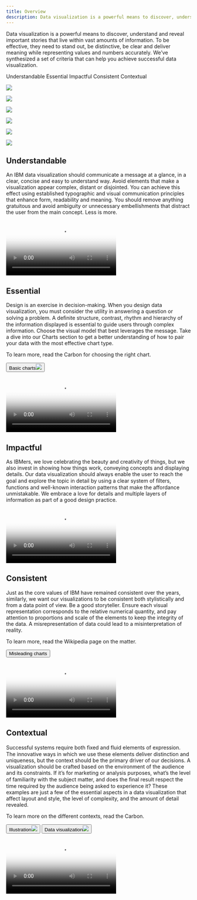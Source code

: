 ```yaml
---
title: Overview
description: Data visualization is a powerful means to discover, understand and reveal important stories that live within vast amounts of information. To be effective, they need to stand out, be distinctive, be clear and deliver meaning while representing values and numbers accurately. We’ve synthesized a set of criteria that can help you achieve successful data visualization.
---
```




<PageDescription>

Data visualization is a powerful means to discover, understand and reveal important stories that live within vast amounts of information. To be effective, they need to stand out, be distinctive, be clear and deliver meaning while representing values and numbers accurately. We’ve synthesized a set of criteria that can help you achieve successful data visualization.
</PageDescription>

<AnchorLinks>
  <AnchorLink>Understandable</AnchorLink>
  <AnchorLink>Essential</AnchorLink>
  <AnchorLink>Impactful</AnchorLink>
  <AnchorLink>Consistent</AnchorLink>
  <AnchorLink>Contextual</AnchorLink>
</AnchorLinks>


<Row className="gallery-row-padding">
<Column colMd={2} colLg={4}>

![](./images/Usage/IBM_Digital_Analytics.png)

</Column>
<Column colMd={4} colLg={8}>

![](./images/Usage/Cloud_database_ok.png)

</Column>

</Row>
<Row className="gallery-row-padding">

<Column colMd={4} colLg={8}>

![](./images/Usage/IBM_US_Open_Digital_ok.png)

</Column>
<Column colMd={2} colLg={4}>

![](./images/Usage/IBM_Watson_Discovery_Demo_ok.png)

</Column>

</Row>


<Row className="gallery-row-padding">
<Column colMd={4} colLg={8}>

![](./images/Usage/optimization_rates.png)

</Column>
<Column colMd={2} colLg={4}>

![](./images/Usage/IoT_investment_area_ok.png)

</Column>
</Row>



## Understandable

An IBM data visualization should communicate a message at a glance, in a clear, concise and easy to understand way. Avoid elements that make a visualization appear complex, distant or disjointed. You can achieve this effect using established typographic and visual communication principles that enhance form, readability and meaning. You should remove anything gratuitous and avoid ambiguity or unnecessary embellishments that distract the user from the main concept. Less is more.

<Row>
<Column colMd={5} colLg={8}>

<Video
  src="/videos/dataviz/understandable_video.mp4"
  poster="/images/dataviz/understandable.png"
/>

</Column>
</Row>

## Essential

<Row>
<Column colMd={5} colLg={8}>

Design is an exercise in decision-making. When you design data visualization, you must consider the utility in answering a question or solving a problem. A deﬁnite structure, contrast, rhythm and hierarchy of the information displayed is essential to guide users through complex information. Choose the visual model that best leverages the message. Take a dive into our Charts section to get a better understanding of how to pair your data with the most effective chart type.
</Column>
<Column colMd={2} colLg={3}  className="hide-mobile">

<div className="aside-button-container">

<p>To learn more, read the Carbon for choosing the right chart.</p>

<Button kind="danger-primary" >Basic charts<img class="bx--btn__icon" src={favicon}/></Button>

</div>

</Column>
</Row>


<Row>
<Column colMd={5} colLg={8}>

<Video
  src="/videos/dataviz/essential.mp4"
  poster="/images/dataviz/essential.png"
/>

</Column>
</Row>

## Impactful

As IBMers, we love celebrating the beauty and creativity of things, but we also invest in showing how things work, conveying concepts and displaying details. Our data visualization should always enable the user to reach the goal and explore the topic in detail by using a clear system of ﬁlters, functions and well-known interaction patterns that make the affordance unmistakable. We embrace a love for details and multiple layers of information as part of a good design practice.


<Row>
<Column colMd={5} colLg={8}>

<Video
  src="/videos/dataviz/impactfulVideo.mp4"
  poster="/images/dataviz/impactful_ok.png"
/>

</Column>
</Row>

## Consistent

<Row>
<Column colMd={5} colLg={8}>

Just as the core values of IBM have remained consistent over the years, similarly, we want our visualizations to be consistent both stylistically and from a data point of view. Be a good storyteller. Ensure each visual representation corresponds to the relative numerical quantity, and pay attention to proportions and scale of the elements to keep the integrity of the data. A misrepresentation of data could lead to a misinterpretation of reality.
</Column>
<Column colMd={2} colLg={3}  className="hide-mobile">

<div className="aside-button-container">

<p>To learn more, read the Wikipedia page on the matter.</p>

<Button kind="danger-primary">Misleading charts</Button>

</div>

</Column>
</Row>


<Row>
<Column colMd={5} colLg={8}>

<Video
  src="/videos/dataviz/consistentVideo.mp4"
  poster="/images/dataviz/consistent_ok.png"
/>

</Column>
</Row>

## Contextual

<Row>
<Column colMd={5} colLg={8}>

Successful systems require both ﬁxed and fluid elements of expression. The innovative ways in which we use these elements deliver distinction and uniqueness, but the context should be the primary driver of our decisions. A visualization should be crafted based on the environment of the audience and its constraints. If it’s for marketing or analysis purposes, what’s the level of familiarity with the subject matter, and does the ﬁnal result respect the time required by the audience being asked to experience it? These examples are just a few of the essential aspects in a data visualization that affect layout and style, the level of complexity, and the amount of detail revealed.
</Column>
<Column colMd={2} colLg={3}  className="hide-mobile">

<div className="aside-button-container">

<p>To learn more on the different contexts, read the Carbon.</p>

<Button kind="danger-primary">Illustration<img class="bx--btn__icon" src={favicon}/></Button>
<Button kind="danger-primary">Data visualization<img class="bx--btn__icon" src={favicon}/></Button>
</div>

</Column>
</Row>


<Row>
<Column colMd={5} colLg={8}>

<Video
  src="/videos/dataviz/contextualvideo.mp4"
  poster="/images/dataviz/contextual.png"
/>

</Column>
</Row>
